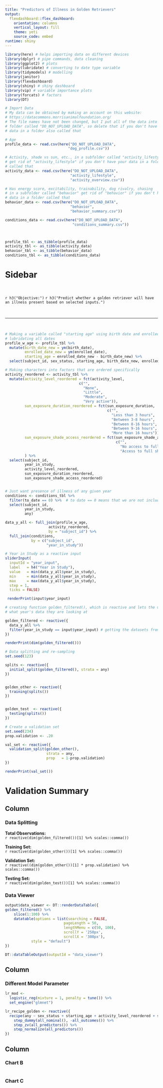 ```yaml
---
title: "Predictors of Illness in Golden Retrievers"
output: 
  flexdashboard::flex_dashboard:
    orientation: columns
    vertical_layout: fill
    theme: yeti
    source_code: embed
runtime: shiny
---
```


```r
library(here) # helps importing data on different devices
library(dplyr) # pipe commands, data cleaning
library(ggplot2) # plots
library(lubridate) # converting to date type variable
library(tidymodels) # modelling
library(janitor)
library(flexdashboard)
library(shiny) # shiny dashboard
library(vip) # variable importance plots
library(forcats) # factors
library(DT)

# Import Data 
# My data can be obtained by making an account on this website:
# https://datacommons.morrisanimalfoundation.org/
# The file names have not been changed, but I put all of the data into a 
# folder called "DO_NOT_UPLOAD_DATA", so delete that if you don't have your 
# data in a folder also called that

# Age
profile_data <- read.csv(here("DO_NOT_UPLOAD_DATA", 
                             "dog_profile.csv"))

# Activity, shade vs sun, etc., in a subfolder called "activity_lifestyle"
# get rid of "activity_lifestyle" if you don't have your data in a folder
# called that
activity_data <- read.csv(here("DO_NOT_UPLOAD_DATA", 
                              "activity_lifestyle", 
                              "activity_overview.csv"))

# Has energy score, excitability, trainability, dog rivalry, chasing
# in a subfolder called "behavior" get rid of "behavior" if you don't have your 
# data in a folder called that
behavior_data <- read.csv(here("DO_NOT_UPLOAD_DATA", 
                              "behavior", 
                              "behavior_summary.csv"))

conditions_data <- read.csv(here("DO_NOT_UPLOAD_DATA", 
                               "conditions_summary.csv"))



profile_tbl <- as_tibble(profile_data)
activity_tbl <- as_tibble(activity_data)
behavior_tbl <- as_tibble(behavior_data)
conditions_tbl <- as_tibble(conditions_data)

```


Sidebar {.sidebar}
===========================================================

<br>

`r h3("Objective:")`
`r h3("Predict whether a golden retriever will have an illness present based on selected inputs.")`

<br>

- - -

<br>

```r

# Making a variable called "starting age" using birth date and enrolled date
# lubridating all dates
profile_w_age <- profile_tbl %>% 
  mutate(birth_date_new = ym(birth_date),
         enrolled_date_new = ym(enrolled_date),
         starting_age = enrolled_date_new - birth_date_new) %>% 
  select(subject_id, sex_status, starting_age, birth_date_new, enrolled_date_new)

# Making characters into factors that are ordered specifically 
activity_reordered <- activity_tbl %>% 
  mutate(activity_level_reordered = fct(activity_level, 
                                  c("",
                                    "None",
                                    "Little",
                                    "Moderate",
                                    "Very active")),
         sun_exposure_duration_reordered = fct(sun_exposure_duration,
                                               c("",
                                                 "Less than 3 hours",
                                                 "Between 3-8 hours",
                                                 "Between 8-16 hours",
                                                 "Between 9-16 hours",
                                                 "More than 16 hours")),
         sun_exposure_shade_access_reordered = fct(sun_exposure_shade_access,
                                                   c("",
                                                     "No access to full shade",
                                                     "Access to full shade"))
         ) %>% 
  select(subject_id,
         year_in_study,
         activity_level_reordered, 
         sun_exposure_duration_reordered,
         sun_exposure_shade_access_reordered)


# Just want presence of illness of any given year
conditions <- conditions_tbl %>% 
  filter(to_date == 0) %>%  # to date == 0 means that we are not including presence of sickness in previous years
  select(subject_id,
         year_in_study,
         any)

data_y_all <- full_join(profile_w_age, 
                    activity_reordered, 
                    by = "subject_id") %>% 
  full_join(conditions,
            by = c("subject_id", 
                   "year_in_study"))

```

```r
# Year in Study as a reactive input
sliderInput(
  inputId = "year_input", 
  label   = h4("Year in Study"),
  value   = min(data_y_all$year_in_study),
  min     = min(data_y_all$year_in_study), 
  max     = max(data_y_all$year_in_study),
  step = 1,
  ticks = FALSE)

 renderPrint(input$year_input)
```

```r
# creating function golden_filtered(), which is reactive and lets the user change
# what year's data they are looking at

golden_filtered <- reactive({
  data_y_all %>%
  filter(year_in_study == input$year_input) # getting the datasets from specific years
})

renderPrint(dim(golden_filtered()))
```


```r
# Data splitting and re-sampling
set.seed(123)

splits <- reactive({
  initial_split(golden_filtered(), strata = any)
})


golden_other <- reactive({
  training(splits())
})


golden_test  <- reactive({
  testing(splits())
})

# Create a validation set
set.seed(234)
prop.validation <- .20

val_set <- reactive({
  validation_split(golden_other(), 
                   strata = any, 
                   prop   = 1-prop.validation)
})

renderPrint(val_set())
```



Validation Summary
===========================================================


## Column {data-width="500"}

### Data Splitting

**Total Observations:**  
`r reactive(dim(golden_filtered())[1] %>% scales::comma())`

**Training Set:**  
`r reactive(dim(golden_other())[1] %>% scales::comma())`

**Validation Set:**  
`r reactive((dim(golden_other())[1] * prop.validation) %>% scales::comma())`

**Testing Set:**  
`r reactive(dim(golden_test())[1] %>% scales::comma())`




### Data Viewer

```r
output$data_viewer <- DT::renderDataTable({
golden_filtered() %>% 
    slice(1:100) %>% 
    datatable(options = list(searching = FALSE,
                           pageLength = 50,
                           lengthMenu = c(50, 100),
                           scrollY = '250px',
                           scrollX = '300px'),
            style = "default")
})

DT::dataTableOutput(outputId = "data_viewer")
```


Column {data-width=650}
-----------------------------------------------------------------------

### Different Model Parameter

```r
lr_mod <- 
  logistic_reg(mixture = 1, penalty = tune()) %>% 
  set_engine("glmnet")
```

```r

lr_recipe_golden <- reactive({
  recipe(any ~ sex_status + starting_age + activity_level_reordered + sun_exposure_duration_reordered + sun_exposure_shade_access_reordered, data = golden_other()) %>%  
    step_dummy(all_nominal(), -all_outcomes()) %>% 
    step_zv(all_predictors()) %>% 
    step_normalize(all_predictors())
})

```

Column {data-width=350}
-----------------------------------------------------------------------

### Chart B

```r

```

### Chart C

```r

```

